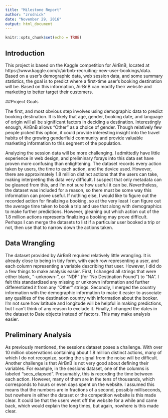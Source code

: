 ```yaml
---
title: "Milestone Report"
author: "zrodnick"
date: "November 29, 2016"
output: html_document
---
```


```r
knitr::opts_chunk$set(echo = TRUE)
```

## Introduction

  This project is based on the Kaggle competition for AirBnB, located at https://www.kaggle.com/c/airbnb-recruiting-new-user-bookings/data. Based on a user's demographic data, web session data, and some summary statistics, the goal is to predict where a first-time user's booking destination will be. Based on this information, AirBnB can modify their website and marketing to better target their customers. 
  
##Project Goals

  The first, and most obvious step involves using demographic data to predict booking destination. It is likely that age, gender, booking date, and language of origin will all be significant factors in deciding a destination. Interestingly enough, AirBnB allows "Other" as a choice of gender. Though relatively few people picked this option, it could provide interesting insight into the travel habits of the growing genderfluid community and provide valuable marketing information to this segment of the population. 
  
  Analyzing the session data will be more challenging. I admittedly have little experience in web design, and preliminary forays into this data set have proven more confusing than enlightening. The dataset records every action taken by users, the time to each action, and the device used. However, there are approximately 1.8 million distinct actions that the users can take, making interpreting this data very difficult. I suspect that only metadata can be gleaned from this, and I'm not sure how useful it can be. Nevertheless, the dataset was included for a reason, so there must be some way this information can prove useful. If nothing else, I would like to figure out the recorded action for finalizing a booking, so at the very least I can figure out the average time taken to book a trip and use that along with demographics to make further predictions. However, gleaning out which action out of the 1.8 million actions represents finalizing a booking may prove difficult. Perhaps I can merge the datasets to list if a particular user booked a trip or not, then use that to narrow down the actions taken. 
    
    
## Data Wrangling

The dataset provided by AirBnB required relatively little wrangling. It is already close to being in tidy form, with each row representing a user, and each column representing a variable describing that user. However, I did do a few things to make analysis easier. First, I changed all strings that were either blank, "-unknown-", or "NDF" (for "No Destination Found") to "NA". I felt this standardized any missing or unknown information and further differentiated it from any "Other" strings. Secondly, I merged the country information with the demographic information to make it easier to associate any qualities of the destination country with information about the booker. I'm not sure how latitude and longitude will be helpful in making predictions, but I can't think of any reason to exclude it. Finally, I changed the dates in the dataset to Date objects instead of factors. This may make analysis easier. 

## Preliminary Analysis

As previously mentioned, the sessions dataset poses a challenge. With over 10 million observations containing about 1.8 million distinct actions, many of which I do not recognize, sorting the signal from the noise will be difficult. Another challenge is that AirBnB is not very good about defining their variables. For example, in the sessions dataset, one of the columns is labeled "secs_elapsed". Presumably, this is recording the time between each action. However, many of them are in the tens of thousands, which corresponds to hours or even days spent on the website. I assumed this means that the numbers are in fractions of a second, possibly milliseconds, but nowhere in either the dataset or the competition website is this made clear. It could be that the users went off the website for a while and came back, which would explain the long times, but again, nowhere is this made clear. 

